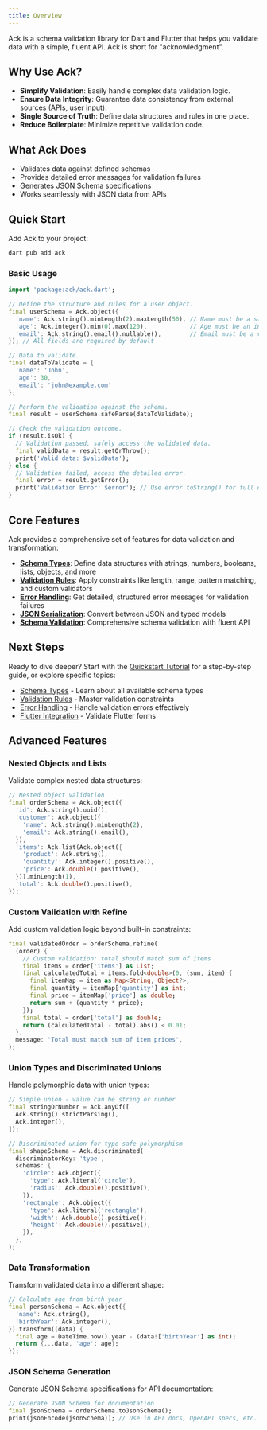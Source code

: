 ```yaml
---
title: Overview
---
```

Ack is a schema validation library for Dart and Flutter that helps you validate data with a simple, fluent API. Ack is short for "acknowledgment".

## Why Use Ack?

- **Simplify Validation**: Easily handle complex data validation logic.
- **Ensure Data Integrity**: Guarantee data consistency from external sources (APIs, user input).
- **Single Source of Truth**: Define data structures and rules in one place.
- **Reduce Boilerplate**: Minimize repetitive validation code.

## What Ack Does

- Validates data against defined schemas
- Provides detailed error messages for validation failures
- Generates JSON Schema specifications
- Works seamlessly with JSON data from APIs

## Quick Start

Add Ack to your project:

```bash
dart pub add ack
```

### Basic Usage

```dart
import 'package:ack/ack.dart';

// Define the structure and rules for a user object.
final userSchema = Ack.object({
  'name': Ack.string().minLength(2).maxLength(50), // Name must be a string between 2 and 50 chars.
  'age': Ack.integer().min(0).max(120),            // Age must be an integer between 0 and 120.
  'email': Ack.string().email().nullable(),        // Email must be a valid format, but can be null.
}); // All fields are required by default

// Data to validate.
final dataToValidate = {
  'name': 'John',
  'age': 30,
  'email': 'john@example.com'
};

// Perform the validation against the schema.
final result = userSchema.safeParse(dataToValidate);

// Check the validation outcome.
if (result.isOk) {
  // Validation passed, safely access the validated data.
  final validData = result.getOrThrow();
  print('Valid data: $validData');
} else {
  // Validation failed, access the detailed error.
  final error = result.getError();
  print('Validation Error: $error'); // Use error.toString() for full details.
}
```

## Core Features

Ack provides a comprehensive set of features for data validation and transformation:

- **[Schema Types](/core-concepts/schemas)**: Define data structures with strings, numbers, booleans, lists, objects, and more
- **[Validation Rules](/core-concepts/validation)**: Apply constraints like length, range, pattern matching, and custom validators
- **[Error Handling](/core-concepts/error-handling)**: Get detailed, structured error messages for validation failures
- **[JSON Serialization](/core-concepts/json-serialization)**: Convert between JSON and typed models
- **[Schema Validation](/core-concepts/typesafe-schemas)**: Comprehensive schema validation with fluent API

## Next Steps

Ready to dive deeper? Start with the [Quickstart Tutorial](/getting-started/quickstart-tutorial) for a step-by-step guide, or explore specific topics:

- [Schema Types](/core-concepts/schemas) - Learn about all available schema types
- [Validation Rules](/core-concepts/validation) - Master validation constraints
- [Error Handling](/core-concepts/error-handling) - Handle validation errors effectively
- [Flutter Integration](/guides/flutter-form-validation) - Validate Flutter forms

## Advanced Features

### Nested Objects and Lists

Validate complex nested data structures:

```dart
// Nested object validation
final orderSchema = Ack.object({
  'id': Ack.string().uuid(),
  'customer': Ack.object({
    'name': Ack.string().minLength(2),
    'email': Ack.string().email(),
  }),
  'items': Ack.list(Ack.object({
    'product': Ack.string(),
    'quantity': Ack.integer().positive(),
    'price': Ack.double().positive(),
  })).minLength(1),
  'total': Ack.double().positive(),
});
```

### Custom Validation with Refine

Add custom validation logic beyond built-in constraints:

```dart
final validatedOrder = orderSchema.refine(
  (order) {
    // Custom validation: total should match sum of items
    final items = order['items'] as List;
    final calculatedTotal = items.fold<double>(0, (sum, item) {
      final itemMap = item as Map<String, Object?>;
      final quantity = itemMap['quantity'] as int;
      final price = itemMap['price'] as double;
      return sum + (quantity * price);
    });
    final total = order['total'] as double;
    return (calculatedTotal - total).abs() < 0.01;
  },
  message: 'Total must match sum of item prices',
);
```

### Union Types and Discriminated Unions

Handle polymorphic data with union types:

```dart
// Simple union - value can be string or number
final stringOrNumber = Ack.anyOf([
  Ack.string().strictParsing(),
  Ack.integer(),
]);

// Discriminated union for type-safe polymorphism
final shapeSchema = Ack.discriminated(
  discriminatorKey: 'type',
  schemas: {
    'circle': Ack.object({
      'type': Ack.literal('circle'),
      'radius': Ack.double().positive(),
    }),
    'rectangle': Ack.object({
      'type': Ack.literal('rectangle'),
      'width': Ack.double().positive(),
      'height': Ack.double().positive(),
    }),
  },
);
```

### Data Transformation

Transform validated data into a different shape:

```dart
// Calculate age from birth year
final personSchema = Ack.object({
  'name': Ack.string(),
  'birthYear': Ack.integer(),
}).transform((data) {
  final age = DateTime.now().year - (data!['birthYear'] as int);
  return {...data, 'age': age};
});
```

### JSON Schema Generation

Generate JSON Schema specifications for API documentation:

```dart
// Generate JSON Schema for documentation
final jsonSchema = orderSchema.toJsonSchema();
print(jsonEncode(jsonSchema)); // Use in API docs, OpenAPI specs, etc.
```
